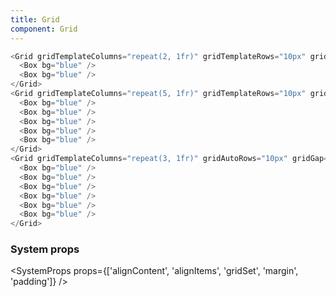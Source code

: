 ```yaml
---
title: Grid
component: Grid
---
```


```js live
<Grid gridTemplateColumns="repeat(2, 1fr)" gridTemplateRows="10px" gridGap={4} mb={2}>
  <Box bg="blue" />
  <Box bg="blue" />
</Grid>
<Grid gridTemplateColumns="repeat(5, 1fr)" gridTemplateRows="10px" gridGap={4} mb={2}>
  <Box bg="blue" />
  <Box bg="blue" />
  <Box bg="blue" />
  <Box bg="blue" />
  <Box bg="blue" />
</Grid>
<Grid gridTemplateColumns="repeat(3, 1fr)" gridAutoRows="10px" gridGap={4}>
  <Box bg="blue" />
  <Box bg="blue" />
  <Box bg="blue" />
  <Box bg="blue" />
  <Box bg="blue" />
  <Box bg="blue" />
</Grid>
```

### System props

<SystemProps
  props={['alignContent', 'alignItems', 'gridSet', 'margin', 'padding']}
/>
